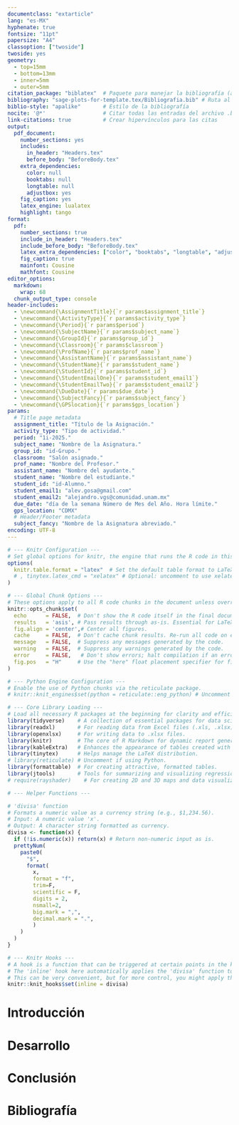 ```yaml
---
documentclass: "extarticle"
lang: "es-MX"
hyphenate: true
fontsize: "11pt"
papersize: "A4"
classoption: ["twoside"]
twoside: yes
geometry:
  - top=15mm
  - bottom=13mm
  - inner=5mm
  - outer=5mm
citation_package: "biblatex"  # Paquete para manejar la bibliografía (alternativa a natbib)
bibliography: "sage-plots-for-template.tex/Bibliografia.bib" # Ruta al archivo .bib
biblio-style: "apalike"       # Estilo de la bibliografía
nocite: '@*'                  # Citar todas las entradas del archivo .bib sin mencionarlas explícitamente en el texto
link-citations: true          # Crear hipervínculos para las citas
output:
  pdf_document:
    number_sections: yes
    includes:
      in_header: "Headers.tex"
      before_body: "BeforeBody.tex"
    extra_dependencies:
      color: null
      booktabs: null
      longtable: null
      adjustbox: yes
    fig_caption: yes
    latex_engine: lualatex
    highlight: tango
format:
  pdf:
    number_sections: true
    include_in_header: "Headers.tex"
    include_before_body: "BeforeBody.tex"
    latex_extra_dependencies: ["color", "booktabs", "longtable", "adjustbox", "xparse"]
    fig_caption: true
    mainfont: Cousine
    mathfont: Cousine
editor_options: 
  markdown: 
    wrap: 68
  chunk_output_type: console
header-includes:
  - \newcommand{\AssignmentTitle}{`r params$assignment_title`}
  - \newcommand{\ActivityType}{`r params$activity_type`}
  - \newcommand{\Period}{`r params$period`}
  - \newcommand{\SubjectName}{`r params$subject_name`}
  - \newcommand{\GroupId}{`r params$group_id`}
  - \newcommand{\Classroom}{`r params$classroom`}
  - \newcommand{\ProfName}{`r params$prof_name`}
  - \newcommand{\AssistantName}{`r params$assistant_name`}
  - \newcommand{\StudentName}{`r params$student_name`}
  - \newcommand{\StudentId}{`r params$student_id`}
  - \newcommand{\StudentEmailOne}{`r params$student_email1`}
  - \newcommand{\StudentEmailTwo}{`r params$student_email2`}
  - \newcommand{\DueDate}{`r params$due_date`}
  - \newcommand{\SubjectFancy}{`r params$subject_fancy`}
  - \newcommand{\GPSlocation}{`r params$gps_location`}
params:
  # Title page metadata
  assignment_title: "Título de la Asignación."
  activity_type: "Tipo de actividad."
  period: "1i-2025."
  subject_name: "Nombre de la Asignatura."
  group_id: "id-Grupo."
  classroom: "Salón asignado."
  prof_name: "Nombre del Profesor."
  assistant_name: "Nombre del ayudante."
  student_name: "Nombre del estudiante."
  student_id: "id-Alumno."
  student_email1: "alev.gosa@gmail.com"
  student_email2: "alejandro.vgs@comunidad.unam.mx"
  due_date: "día de la semana Número de Mes del Año. Hora límite."
  gps_location: "CDMX"
  # Header/Footer metadata
  subject_fancy: "Nombre de la Asignatura abreviado."
encoding: UTF-8
---
```


```r
# --- Knitr Configuration ---
# Set global options for knitr, the engine that runs the R code in this document.
options(
  knitr.table.format = "latex"  # Set the default table format to LaTeX for high-quality tables.
  # , tinytex.latex_cmd = "xelatex" # Optional: uncomment to use xelatex engine.
)

# --- Global Chunk Options ---
# These options apply to all R code chunks in the document unless overridden locally.
knitr::opts_chunk$set(
  echo      = FALSE,  # Don't show the R code itself in the final document.
  results   = 'asis', # Pass results through as-is. Essential for LaTeX tables from kable.
  fig.align = 'center',# Center all figures.
  cache     = FALSE,  # Don't cache chunk results. Re-run all code on each compile.
  message   = FALSE,  # Suppress any messages generated by the code.
  warning   = FALSE,  # Suppress any warnings generated by the code.
  error     = FALSE,   # Don't show errors; halt compilation if an error occurs.
  fig.pos   = "H"     # Use the "here" float placement specifier for figures.
)

# --- Python Engine Configuration ---
# Enable the use of Python chunks via the reticulate package.
# knitr::knit_engines$set(python = reticulate::eng_python) # Uncomment if you plan to use Python.

# --- Core Library Loading ---
# Load all necessary R packages at the beginning for clarity and efficiency.
library(tidyverse)    # A collection of essential packages for data science (ggplot2, dplyr, etc.).
library(readxl)       # For reading data from Excel files (.xls, .xlsx).
library(openxlsx)     # For writing data to .xlsx files.
library(knitr)        # The core of R Markdown for dynamic report generation.
library(kableExtra)   # Enhances the appearance of tables created with knitr::kable().
library(tinytex)      # Helps manage the LaTeX distribution.
# library(reticulate) # Uncomment if using Python.
library(formattable)  # For creating attractive, formatted tables.
library(jtools)       # Tools for summarizing and visualizing regression models.
# require(rayshader)    # For creating 2D and 3D maps and data visualizations.

# --- Helper Functions ---

# 'divisa' function
# Formats a numeric value as a currency string (e.g., $1,234.56).
# Input: A numeric value 'x'.
# Output: A character string formatted as currency.
divisa <- function(x) {
  if (!is.numeric(x)) return(x) # Return non-numeric input as is.
  prettyNum(
    paste0(
      "$",
      format(
        x,
        format = "f",
        trim=F,
        scientific = F,
        digits = 2,
        nsmall=2,
        big.mark = ",",
        decimal.mark = ".",
        )
    )
  )
}

# --- Knitr Hooks ---
# A hook is a function that can be triggered at certain points in the knitting process.
# The 'inline' hook here automatically applies the 'divisa' function to any inline R code.
# This can be very convenient, but for more control, you might apply the function manually where needed.
knitr::knit_hooks$set(inline = divisa)
```

```{=latex}
\newpage\justify
```
# Introducción

```{=latex}
\lipsum[1-3]
```

# Desarrollo

```{=latex}
\lipsum[4-9]
```

# Conclusión

```{=latex}
\lipsum[10-11]
```



```{=latex}
\newpage
\thispagestyle{empty}
$\-$
\newpage
\pagestyle{empty}
\newgeometry{top=21mm,bottom=34mm,inner=2.5cm,outer=2.5cm}
\justify
```
# Bibliografía
